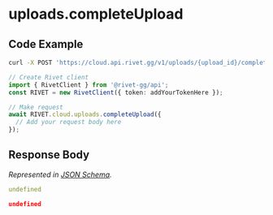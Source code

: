 
# uploads.completeUpload

## Code Example

<CodeGroup title='Request' tag='POST' label='https://cloud.api.rivet.gg/v1/uploads/{upload_id}/complete'>

```bash {{ title: 'cURL' }}
curl -X POST 'https://cloud.api.rivet.gg/v1/uploads/{upload_id}/complete'
```

```ts
// Create Rivet client
import { RivetClient } from '@rivet-gg/api';
const RIVET = new RivetClient({ token: addYourTokenHere });

// Make request
await RIVET.cloud.uploads.completeUpload({
  // Add your request body here
});
```

</CodeGroup>


## Response Body

_Represented in [JSON Schema](https://json-schema.org/)._

<CodeGroup title='Response'>

```yaml
undefined
```

```json
undefined
```

</CodeGroup>

